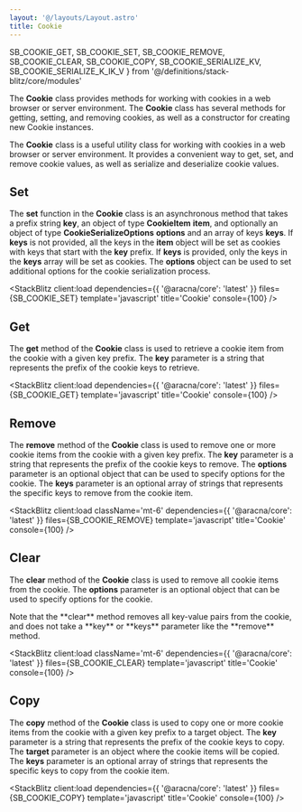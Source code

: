 ```yaml
---
layout: '@/layouts/Layout.astro'
title: Cookie
---
```


  SB_COOKIE_GET,
  SB_COOKIE_SET,
  SB_COOKIE_REMOVE,
  SB_COOKIE_CLEAR,
  SB_COOKIE_COPY,
  SB_COOKIE_SERIALIZE_KV,
  SB_COOKIE_SERIALIZE_K_IK_V
} from '@/definitions/stack-blitz/core/modules'

The **Cookie** class provides methods for working with cookies in a web browser or server environment. The **Cookie** class has several methods for getting, setting, and removing cookies, as well as a constructor for creating new Cookie instances.

The **Cookie** class is a useful utility class for working with cookies in a web browser or server environment. It provides a convenient way to get, set, and remove cookie values, as well as serialize and deserialize cookie values.

## Set

The **set** function in the **Cookie** class is an asynchronous method that takes a prefix string **key**, an object of type **CookieItem** **item**, and optionally an object of type **CookieSerializeOptions** **options** and an array of keys **keys**. If **keys** is not provided, all the keys in the **item** object will be set as cookies with keys that start with the **key** prefix. If **keys** is provided, only the keys in the **keys** array will be set as cookies. The **options** object can be used to set additional options for the cookie serialization process.

<StackBlitz
  client:load
  dependencies={{ '@aracna/core': 'latest' }}
  files={SB_COOKIE_SET}
  template='javascript'
  title='Cookie'
  console={100}
/>

## Get

The **get** method of the **Cookie** class is used to retrieve a cookie item from the cookie with a given key prefix. The **key** parameter is a string that represents the prefix of the cookie keys to retrieve.

<StackBlitz
  client:load
  dependencies={{ '@aracna/core': 'latest' }}
  files={SB_COOKIE_GET}
  template='javascript'
  title='Cookie'
  console={100}
/>

## Remove

The **remove** method of the **Cookie** class is used to remove one or more cookie items from the cookie with a given key prefix. The **key** parameter is a string that represents the prefix of the cookie keys to remove. The **options** parameter is an optional object that can be used to specify options for the cookie. The **keys** parameter is an optional array of strings that represents the specific keys to remove from the cookie item.

<StackBlitz
  client:load
  className='mt-6'
  dependencies={{ '@aracna/core': 'latest' }}
  files={SB_COOKIE_REMOVE}
  template='javascript'
  title='Cookie'
  console={100}
/>

## Clear

The **clear** method of the **Cookie** class is used to remove all cookie items from the cookie. The **options** parameter is an optional object that can be used to specify options for the cookie.

<Alert client:load severity='warning'>
  Note that the **clear** method removes all key-value pairs from the cookie,
  and does not take a **key** or **keys** parameter like the **remove** method.
</Alert>

<StackBlitz
  client:load
  className='mt-6'
  dependencies={{ '@aracna/core': 'latest' }}
  files={SB_COOKIE_CLEAR}
  template='javascript'
  title='Cookie'
  console={100}
/>

## Copy

The **copy** method of the **Cookie** class is used to copy one or more cookie items from the cookie with a given key prefix to a target object. The **key** parameter is a string that represents the prefix of the cookie keys to copy. The **target** parameter is an object where the cookie items will be copied. The **keys** parameter is an optional array of strings that represents the specific keys to copy from the cookie item.

<StackBlitz
  client:load
  dependencies={{ '@aracna/core': 'latest' }}
  files={SB_COOKIE_COPY}
  template='javascript'
  title='Cookie'
  console={100}
/>
